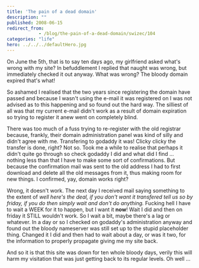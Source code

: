 ```yaml
---
title: 'The pain of a dead domain'
description: ""
published: 2008-06-15
redirect_from: 
            - /blog/the-pain-of-a-dead-domain/swizec/104
categories: "life"
hero: ../../../defaultHero.jpg
---
```

On June the 5th, that is to say ten days ago, my girlfriend asked what&#x27;s wrong with my site? In befuddlement I replied that naught was wrong, but immediately checked it out anyway. What was wrong? The bloody domain expired that&#x27;s what!

So ashamed I realised that the two years since registering the domain have passed and because I wasn&#x27;t using the e-mail it was registered on I was not advised as to this happening and so found out the hard way. The silliest of all was that my current e-mail didn&#x27;t work as a result of domain expiration so trying to register it anew went on completely blind.

There was too much of a fuss trying to re-register with the old registrar because, frankly, their domain administration panel was kind of silly and didn&#x27;t agree with me. Transfering to godaddy it was! Clicky clicky the transfer is done, right? Not so. Took me a while to realise that perhaps it didn&#x27;t quite go through so check godaddy I did and what did I find ... nothing less than that I have to make some sort of confirmations. But because the confirmation mail was sent to the old address I had to first download and delete all the old messages from it, thus making room for new things. I confirmed, yay, domain works right?

Wrong, it doesn&#x27;t work. The next day I received mail saying something to the extent of _well here&#x27;s the deal, if you don&#x27;t want it transfered tell us so by friday, if you do then simply wait and don&#x27;t do anything._ Fucking hell I have to wait a WEEK for it to happen, but I want it **now**! Wait I did and then on friday it STILL wouldn&#x27;t work. So I wait a bit, maybe there&#x27;s a lag or whatever. In a day or so I checked on godaddy&#x27;s administration anyway and found out the bloody nameserver was still set up to the stupid placeholder thing. Changed it I did and then had to wait about a day, or was it two, for the information to properly propagate giving me my site back.

And so it is that this site was down for ten whole bloody days, verily this will harm my visitation that was just getting back to its regular levels. Oh well ...
